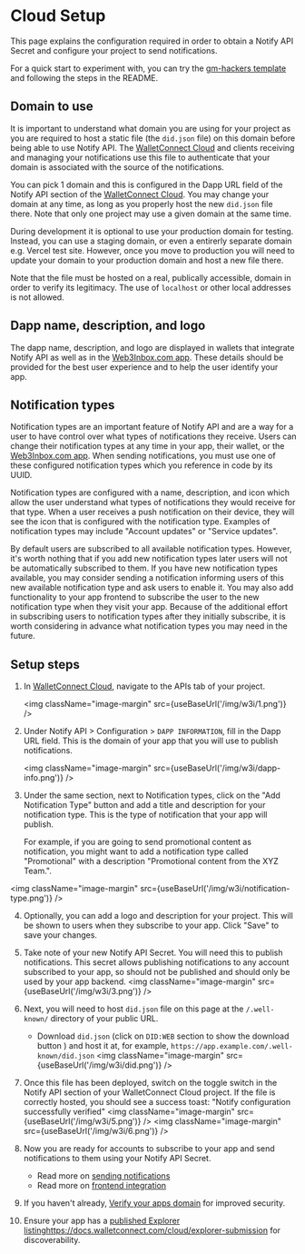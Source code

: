 
# Cloud Setup

This page explains the configuration required in order to obtain a Notify API Secret and configure your project to send notifications.

For a quick start to experiment with, you can try the [gm-hackers template](https://github.com/WalletConnect/gm-hackers) and following the steps in the README.

<CloudBanner />

## Domain to use

It is important to understand what domain you are using for your project as you are required to host a static file (the `did.json` file) on this domain before being able to use Notify API. The [WalletConnect Cloud](https://cloud.walletconnect.com) and clients receiving and managing your notifications use this file to authenticate that your domain is associated with the source of the notifications.

You can pick 1 domain and this is configured in the Dapp URL field of the Notify API section of the [WalletConnect Cloud](https://cloud.walletconnect.com). You may change your domain at any time, as long as you properly host the new `did.json` file there. Note that only one project may use a given domain at the same time.

During development it is optional to use your production domain for testing. Instead, you can use a staging domain, or even a entirerly separate domain e.g. Vercel test site. However, once you move to production you will need to update your domain to your production domain and host a new file there.

Note that the file must be hosted on a real, publically accessible, domain in order to verify its legitimacy. The use of `localhost` or other local addresses is not allowed.

## Dapp name, description, and logo

The dapp name, description, and logo are displayed in wallets that integrate Notify API as well as in the [Web3Inbox.com app](https://app.web3inbox.com?_vercel_share=EkWCdc3K4KykuhNepPnW52LcuwPj6md4). These details should be provided for the best user experience and to help the user identify your app.

## Notification types

Notification types are an important feature of Notify API and are a way for a user to have control over what types of notifications they receive. Users can change their notification types at any time in your app, their wallet, or the [Web3Inbox.com app](https://app.web3inbox.com?_vercel_share=EkWCdc3K4KykuhNepPnW52LcuwPj6md4). When sending notifications, you must use one of these configured notification types which you reference in code by its UUID.

Notification types are configured with a name, description, and icon which allow the user understand what types of notifications they would receive for that type. When a user receives a push notification on their device, they will see the icon that is configured with the notification type. Examples of notification types may include "Account updates" or "Service updates".

By default users are subscribed to all available notification types. However, it's worth nothing that if you add new notification types later users will not be automatically subscribed to them. If you have new notification types available, you may consider sending a notification informing users of this new available notification type and ask users to enable it. You may also add functionality to your app frontend to subscribe the user to the new notification type when they visit your app. Because of the additional effort in subscribing users to notification types after they initially subscribe, it is worth considering in advance what notification types you may need in the future.

## Setup steps

1. In [WalletConnect Cloud](https://cloud.walletconnect.com), navigate to the APIs tab of your project.

   <img className="image-margin" src={useBaseUrl('/img/w3i/1.png')} />

2. Under Notify API > Configuration > `DAPP INFORMATION`, fill in the Dapp URL field. This is the domain of your app that you will use to publish notifications.

   <img className="image-margin" src={useBaseUrl('/img/w3i/dapp-info.png')} />

3. Under the same section, next to Notification types, click on the "Add Notification Type" button and add a title and description for your notification type. This is the type of notification that your app will publish.

   For example, if you are going to send promotional content as notification, you might want to add a notification type called "Promotional" with a description "Promotional content from the XYZ Team.".

<img className="image-margin" src={useBaseUrl('/img/w3i/notification-type.png')} />

4. Optionally, you can add a logo and description for your project. This will be shown to users when they subscribe to your app. Click "Save" to save your changes.

5. Take note of your new Notify API Secret. You will need this to publish notifications. This secret
   allows publishing notifications to any account subscribed to your app, so should not be published
   and should only be used by your app backend.
   <img className="image-margin" src={useBaseUrl('/img/w3i/3.png')} />
6. Next, you will need to host `did.json` file on this page at the `/.well-known/` directory of your public URL.
   - Download `did.json` (click on `DID:WEB` section to show the download button ) and host it at, for example, `https://app.example.com/.well-known/did.json`
     <img className="image-margin" src={useBaseUrl('/img/w3i/did.png')} />
7. Once this file has been deployed, switch on the toggle switch in the Notify API section of your WalletConnect Cloud project. If the file is correctly hosted, you should see a success toast: "Notify configuration successfully verified"
   <img className="image-margin" src={useBaseUrl('/img/w3i/5.png')} />
   <img className="image-margin" src={useBaseUrl('/img/w3i/6.png')} />
8. Now you are ready for accounts to subscribe to your app and send notifications to them using your Notify API Secret.
   - Read more on [sending notifications](./sending-notifications)
   - Read more on [frontend integration](./frontend-integration/usage)

9. If you haven't already, [Verify your apps domain](./verify) for improved security.

10. Ensure your app has a [published Explorer listing](./explorer-submission)https://docs.walletconnect.com/cloud/explorer-submission for discoverability.
